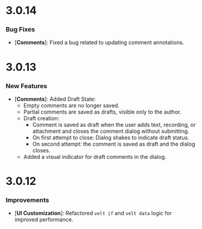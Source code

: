 # 3.0.14

### Bug Fixes
- [**Comments**]: Fixed a bug related to updating comment annotations.


# 3.0.13

### New Features
- [**Comments**]: Added Draft State:
  - Empty comments are no longer saved.
  - Partial comments are saved as drafts, visible only to the author.
  - Draft creation:
    - Comment is saved as draft when the user adds text, recording, or attachment and closes the comment dialog without submitting.
    - On first attempt to close: Dialog shakes to indicate draft status.
    - On second attempt: the comment is saved as draft and the dialog closes.
  - Added a visual indicator for draft comments in the dialog.


# 3.0.12

### Improvements
- [**UI Customization**]: Refactored `velt if` and `velt data` logic for improved performance.
